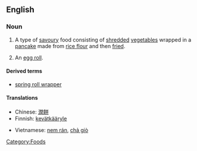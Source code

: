 ==English==
===Noun===
{{wikipedia}}
{{en-noun|sg=[[spring]] [[roll]]}}

# A type of [[savoury]] food consisting of [[shred]]ded [[vegetable]]s wrapped in a [[pancake]] made from [[rice flour]] and then [[fried]].
# {{US}} An [[egg roll]].

====Derived terms====
*[[spring roll wrapper]]

====Translations====
{{trans-top|shredded vegetables wrapped in a pancake}}
*Chinese: [[潤餅]]
*Finnish: [[kevätkääryle]]
{{trans-mid}}
*Vietnamese: [[nem rán]], [[chả giò]]
{{trans-bottom}}

[[Category:Foods]]